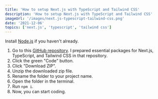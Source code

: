 ```yaml
---
title: 'How to setup Next.js with TypeScript and Tailwind CSS'
description: 'How to setup Next.js with TypeScript and Tailwind CSS'
imageUrl: '/images/next.js-typescript-tailwind-css.png'
date: '2021-12-06'
topics: ['next.js', 'typescript', 'tailwind css']
---
```


Install [Node.js](https://nodejs.org/en/download) if you haven't already.

1. Go to this [GitHub repository](https://github.com/shamwela/next.js-typescript-tailwind-css-starter). I prepared essential packages for Next.js, TypeScript, and Tailwind CSS in that repository.
1. Click the green "Code" button.
1. Click "Download ZIP".
1. Unzip the downloaded zip file.
1. Rename the folder to your project name.
1. Open the folder in the terminal.
1. Run `npm i`.
1. Now, you can start coding.
